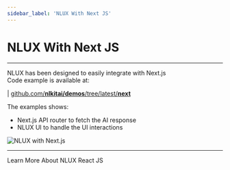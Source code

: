 ```yaml
---
sidebar_label: 'NLUX With Next JS'
---
```



# NLUX With Next JS
---

NLUX has been designed to easily integrate with Next.js<br />
Code example is available at:

| [github.com/**nlkitai/demos**/tree/latest/**next**](https://github.com/nlkitai/demos/tree/latest/next)

The examples shows:

* Next.js API router to fetch the AI response
* NLUX UI to handle the UI interactions

![NLUX with Next.js](/images/screens/nlux-next.png)

---

<Link className="learn-more-link button button--secondary" to="/learn/get-started?platform=react-js">Learn More About NLUX React JS</Link>
